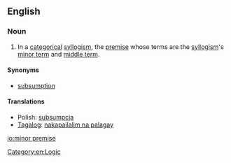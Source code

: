 ==English==

===Noun===
{{en-noun|head=[[minor]] [[premise]]|s}}

# {{logic}} In a [[categorical]] [[syllogism]], the [[premise]] whose terms are the [[syllogism]]'s [[minor term]] and [[middle term]]. 

====Synonyms====
* [[subsumption]]

====Translations====
* Polish: [[subsumpcja]]
* [[Tagalog]]: [[nakapailalim na palagay]]

[[Category:en:Logic]]

[[io:minor premise]]